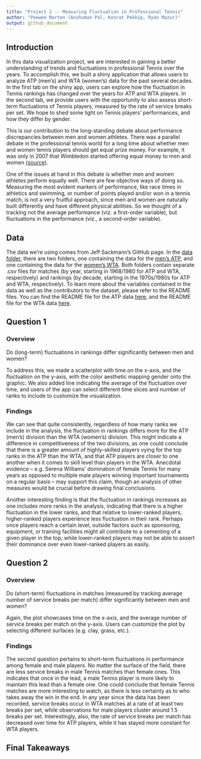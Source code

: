 ```yaml
---
title: "Project 2 -- Measuring Fluctuation in Professional Tennis"
author: "Peewee Marten (Anshuman Pal, Konrat Pekkip, Ryan Mazur)"
output: github_document
---
```


## Introduction

In this data visualization project, we are interested in gaining a better understanding of trends and fluctuations in professional Tennis
over the years. To accomplish this, we built a shiny application that allows users to analyze ATP (men's) and WTA (women's) data for the past several decades. In the first tab on the shiny app, users can explore how the fluctuation in Tennis rankings has changed over the years for ATP and WTA players. In the second tab, we provide users with the opportunity to also assess short-term fluctuations of Tennis players, measured by the rate of service breaks per set. We hope to shed some light on Tennis players' performances, and how they differ by gender. 

This is our contribution to the long-standing debate about performance discrepancies between men and women athletes. There was a parallel debate
in the professional tennis world for a long time about whether men and women tennis players should get equal prize money. For example, it was only in 2007 that Wimbledon started offering equal money to men and women [(source)](https://www.espn.com/tennis/story/_/id/24599816/us-open-follow-money-how-pay-gap-grand-slam-tennis-closed).  
  
One of the issues at hand in this debate is whether men and women athletes perform equally well. There are few objective ways of doing so. Measuring the most evident markers of performance, like race times in athletics and swimming, or number of points played and/or won in a tennis match, is not a very fruitful approach, since men and women are naturally built differently and have different physical abilities. So we thought of a tracking not the average performance (viz. a first-order variable), but fluctuations in the performance (viz., a second-order variable).

## Data

The data we’re using comes from Jeff Sackmann’s GitHub page. In the
[data folder](../data), there are two folders, one containing the data for
the [men’s ATP](../data/atp), and one containing the data for the [women’s
WTA](data/wta). Both folders contain separate .csv files for matches (by
year, starting in 1968/1980 for ATP and WTA, respectively) and rankings
(by decade, starting in the 1970s/1980s for ATP and WTA, respectively).
To learn more about the variables contained in the data as well as the
contributors to the dataset, please refer to the README files. You can
find the README file for the ATP data [here](../data/atp/README.md), and
the README file for the WTA data [here](../data/wta/README.md).

## Question 1

### Overview

Do (long-term) fluctuations in rankings differ significantly between men and women?

To address this, we made a scatterplot with time on the x-axis, and the fluctuation on the y-axis, with the color aesthetic mapping gender onto the graphic. We also added line indicating the average of the fluctuation over time, and users of the app can select different time slices and number of ranks to include to customize the visualization.

### Findings

We can see that quite consistently, regardless of how many ranks we include in the analysis, the fluctuation in rankings differs more for the ATP (men’s) division than the WTA (women’s) division. This might indicate a difference in competitiveness of the two divisions, as one could conclude that there is a greater amount of highly-skilled players vying for the top ranks in the ATP than the WTA, and that ATP players are closer to one another when it comes to skill level than players in the WTA. Anecdotal evidence – e.g. Serena Williams’ domination of female Tennis for many years as opposed to multiple male players winning important tournaments on a regular basis – may support this claim, though an analysis of other measures would be crucial before drawing final conclusions. 

Another interesting finding is that the fluctuation in rankings increases as one includes more ranks in the analysis, indicating that there is a higher fluctuation in the lower ranks, and that relative to lower-ranked players, higher-ranked players experience less fluctuation in their rank. Perhaps once players reach a certain level, outside factors such as sponsoring, equipment, or training facilities might all contribute to a cementing of a given player in the top, while lower-ranked players may not be able to assert their dominance over even lower-ranked players as easily.

## Question 2

### Overview

Do (short-term) fluctuations in matches (measured by tracking average number of service breaks per match) differ significantly between men and women?

Again, the plot showcases time on the x-axis, and the average number of service breaks per match on the y-axis. Users can customize the plot by selecting different surfaces (e.g. clay, grass, etc.).

### Findings

The second question pertains to short-term fluctuations in performance among female and male players. No matter the surface of the field, there are less service breaks in male Tennis matches than female ones. This indicates that once in the lead, a male Tennis player is more likely to maintain this lead than a female one. One could conclude that female Tennis matches are more interesting to watch, as there is less certainty as to who takes away the win in the end. In any year since the data has been recorded, service breaks occur in WTA matches at a rate of at least two breaks per set, while observations for male players cluster around 1.5 breaks per set. Interestingly, also, the rate of service breaks per match has decreased over time for ATP players, while it has stayed more constant for WTA players.

## Final Takeaways